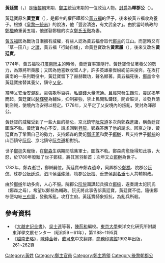 '''黃廷寶'''（{{vie|v='''Hoàng Đình Bảo'''|hn=黃廷寶}}，{{bd|1743年||1782年||}}）是[[後黎朝|後黎朝]]末期、[[鄭主|鄭主]]統治末期的一位政治人物。[[封號|封爵]]為'''暉郡公'''（{{vie|v='''Huy quận công'''|hn=暉郡公}}）。

黃廷寶原名'''黃登寶'''（{{vie|v='''Hoàng Đăng Bảo'''|hn=黃登寶}}），是鄭主的權臣曄郡公[[黃五福|黃五福]]的侄子，後來被黃五福收為養子。根據《[[皇黎一統志|皇黎一統志]]》的說法，他「豐姿清逸，有文武全才」。由於當時執政的[[鄭楹|鄭楹]]倚重黃五福，他遂娶鄭楹的次女[[鄭氏玉徹|鄭氏玉徹]]為妻。

[[黃五福|黃五福]]因為戰功日漸擁有威權，有些人認為黃五福會取代[[鄭主|鄭主]]的江山。而當時又有「草一田八」之[[讖|讖]]，黃五福「行跡自嫌」，命黃登寶改名'''黃素履'''（{{vie|v='''Hoàng Tố Lý'''|hn=黃素履}}），後來又改名'''黃廷寶'''。

1774年，黃五福攻打[[阮主|廣南阮主]]的時候，黃廷寶率軍隨行。黃廷寶倚仗著養父的勢力，為眾將所畏服；又因為他喜歡收留人才，許多英雄豪傑紛紛前來投奔。在攻打廣南的一系列戰役中，黃廷寶留下了赫赫戰功，聲名顯著。黃五福死後，[[鄭森_(越南)|鄭森]]命令黃廷寶接替其養父，鎮守[[乂安|乂安]]。

當時乂安治安混亂，豪強欺壓百姓，[[私鑄錢|私鑄錢]]大量流通。且經常發生饑荒，農民揭竿而起。黃廷寶以[[裴輝璧|裴輝璧]]為輔佐，抑制豪強，禁止民間私鑄錢，開倉賑災，並發兵清剿盜賊，使境內治安得以穩定。1778年，又平定了乂安境內的叛亂，受封為暉郡公。

黃廷寶的威權受到了一些大臣的猜忌，京北鎮守[[阮克遵|阮克遵]]多次向鄭森進讒，稱黃廷寶圖謀不軌。黃廷寶內心不安，請求回到[[昇龍|昇龍]]，鄭森答應了他的請求。回京之後，黃廷寶為了鞏固自己的勢力，支持鄭森的愛妃[[鄧氏蕙|鄧氏蕙]]和愛子[[鄭檊|鄭檊]]，與支持世子[[鄭棕|鄭棕]]的山西鎮守[[阮侃|阮侃]]、京北鎮守[[阮克遵|阮克遵]]相對抗。

世子[[鄭棕|鄭棕]]失寵後，在[[鄭森_(越南)|鄭森]]生病期間陰集軍士，圖謀不軌。鄭森病愈後得知此事，大怒，於1780年廢黜了世子鄭棕，將其黨羽斬首；次年又立[[鄭檊|鄭檊]]為世子。

1782年，鄭森逝世，鄭檊嗣位。黃廷寶奉鄭森遺命，同卿郡公[[鄭橋|鄭橋]]、院郡公[[阮俒|阮俒]]、珠郡公[[阮廷珠|阮廷珠]]、泗川侯[[潘仲藩|潘仲藩]]、棪郡公[[阮棪|阮棪]]、垂忠侯[[謝名垂|謝名垂]]七人共輔朝政。

由於[[鄭檊|鄭檊]]年幼多病，人心不服。院郡公[[阮俒|阮俒]]圖謀起兵擁立[[鄭棕|鄭棕]]，遂奏請太妃阮氏（鄭森之母），希望以鄭棕為輔政。阮氏將此事告訴黃廷寶，黃廷寶不從。隨後鄭棕便勾結[[三府軍|三府軍]]，發動叛亂，攻打主府。黃廷寶騎象抵抗，為亂兵所殺。
==參考資料==
*《[[大越史記全書|大越史記全書]]》，[[吳士連|吳士連]]等著，[[陳荊和|陳荊和]]編校。[[東京大學|東京大學]]東洋文化硏究所附屬東洋學文獻センター（昭和59－61年），第1188~1195頁
*《[[越南史略|越南史略]]》，[[陳仲金|陳仲金]]著，[[戴可來|戴可來]]中文翻譯，[[商務印書館|商務印書館]]1992年出版，261~262頁
[[Category:黃姓|Category:黃姓]]
[[Category:鄭主官員|Category:鄭主官員]]
[[Category:鄭主將領|Category:鄭主將領]]
[[Category:後黎朝郡公|Category:後黎朝郡公]]